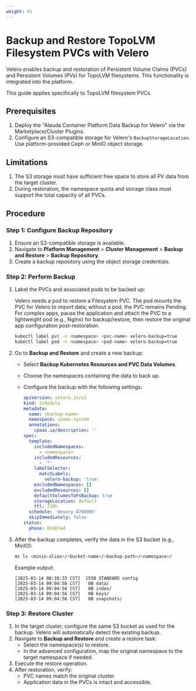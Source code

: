 ```yaml
---
weight: 61
---
```


# Backup and Restore TopoLVM Filesystem PVCs with Velero

Velero enables backup and restoration of Persistent Volume Claims (PVCs) and Persistent Volumes (PVs) for TopoLVM filesystems. This functionality is integrated into the platform.

This guide applies specifically to TopoLVM filesystem PVCs.

## Prerequisites

1. Deploy the "Alauda Container Platform Data Backup for Velero" via the Marketplace/Cluster Plugins.
2. Configure an S3-compatible storage for Velero's `BackupStorageLocation`. Use platform-provided Ceph or MinIO object storage.

## Limitations

1. The S3 storage must have sufficient free space to store all PV data from the target cluster.
2. During restoration, the namespace quota and storage class must support the total capacity of all PVCs.

## Procedure

### Step 1: Configure Backup Repository

1. Ensure an S3-compatible storage is available.
2. Navigate to **Platform Management** > **Cluster Management** > **Backup and Restore** > **Backup Repository**.
3. Create a backup repository using the object storage credentials.

### Step 2: Perform Backup

1. Label the PVCs and associated pods to be backed up:

   Velero needs a pod to restore a Filesystem PVC. The pod mounts the PVC for Velero to import data; without a pod, the PVC remains Pending. For complex apps, pause the application and attach the PVC to a lightweight pod (e.g., Nginx) for backup/restore, then restore the original app configuration post-restoration.

   ```bash
   kubectl label pvc -n <namespace> <pvc-name> velero-backup=true
   kubectl label pod -n <namespace> <pod-name> velero-backup=true
   ```

2. Go to **Backup and Restore** and create a new backup:
   - Select **Backup Kubernetes Resources and PVC Data Volumes**.
   - Choose the namespaces containing the data to back up.
   - Configure the backup with the following settings:

     ```yaml
     apiVersion: velero.io/v1
     kind: Schedule
     metadata:
       name: <backup-name>
       namespace: cpaas-system
       annotations:
         cpaas.io/description: ''
     spec:
       template:
         includedNamespaces:
           - <namespace>
         includedResources:
           - '*'
         labelSelector:
           matchLabels:
             velero-backup: 'true'
         excludedNamespaces: []
         excludedResources: []
         defaultVolumesToFsBackup: true
         storageLocation: default
         ttl: 720h
       schedule: '@every 876000h'
       skipImmediately: false
     status:
       phase: Enabled
     ```

3. After the backup completes, verify the data in the S3 bucket (e.g., MinIO):

   ```bash
   mc ls <minio-alias>/<bucket-name>/<backup-path>/<namespace>/
   ```

   Example output:

   ```
   [2025-03-14 00:18:33 CST]  155B STANDARD config
   [2025-03-14 09:04:56 CST]   0B data/
   [2025-03-14 09:04:56 CST]   0B index/
   [2025-03-14 09:04:56 CST]   0B keys/
   [2025-03-14 09:04:56 CST]   0B snapshots/
   ```

### Step 3: Restore Cluster

1. In the target cluster, configure the same S3 bucket as used for the backup. Velero will automatically detect the existing backup.
2. Navigate to **Backup and Restore** and create a restore task:
   - Select the namespace(s) to restore.
   - In the advanced configuration, map the original namespace to the target namespace if needed.
3. Execute the restore operation.
4. After restoration, verify:
   - PVC names match the original cluster.
   - Application data in the PVCs is intact and accessible.
